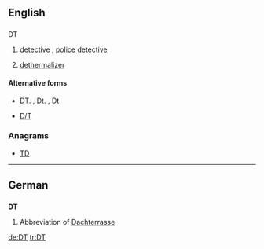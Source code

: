 ==English==

==={{abbreviation}}===
; DT

# {{law enforcement}} [[detective]] , [[police detective]]
# {{aviation}} [[dethermalizer]]

====Alternative forms====
* {{sense|law enforcement}} [[DT.]] , [[Dt.]] , [[Dt]]
* {{sense|aviation}} [[D/T]]

===Anagrams===
* [[TD#English|TD]]

----

==German==

==={{abbreviation|lang=de}}===
'''DT'''

# Abbreviation of [[Dachterrasse]]

[[de:DT]]
[[tr:DT]]